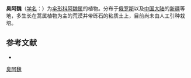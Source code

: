 {{NoteTA|G1=LS}}
{{Speciesbox
| name = 臭阿魏
| status = 
| status_system = 
| image = 
| genus = Ferula
| species = teterrima
| authority = Kar. et Kir.
}}

'''臭阿魏'''（[[学名|学名]]：{{lang|la|''Ferula teterrima''}}）为[[伞形科|伞形科]][[阿魏属|阿魏属]]的植物。分布于[[俄罗斯|俄罗斯]]以及[[中国大陆|中国大陆]]的[[新疆|新疆]]等地，多生长在蒿属植物为主的荒漠并带砾石的粘质土上，目前尚未由人工引种栽培。

== 参考文献 ==
<div class="references-small">
* {{cite web| url =http://www.bioinfo.cn/db05/KmzwSpecies.php?action=view&id=22758| title =臭阿魏| work =《中国高等植物数据库全库》| publisher =中国科学院微生物研究所| author =昆明植物研究所| accessdate =2009-02-25| deadurl =yes| archiveurl =https://web.archive.org/web/20160305030258/http://www.bioinfo.cn/db05/KmzwSpecies.php?action=view&id=22758| archivedate =2016-03-05}}
</div>
{{Taxonbar|from=Q15231694}}

[[Category:阿魏属|臭阿魏]]


{{Apiales-stub}}